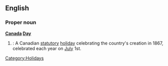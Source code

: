 ==English==
{{wikipedia}}

===Proper noun===
'''[[Canada]] [[Day]]'''

# {{Canada}}: A Canadian [[statutory]] [[holiday]] celebrating the country's creation in 1867, celebrated each year on [[July]] 1st.

[[Category:Holidays]]